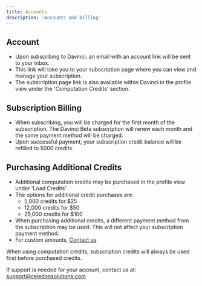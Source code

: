 ```yaml
---
title: Accounts
description: 'Accounts and billing'
---
```


## Account
- Upon subscribing to Davinci, an email with an account link will be sent to your inbox.
- This link will take you to your subscription page where you can view and manage your subscription.
- The subscription page link is also available within Davinci in the profile view under the 'Computation Credits' section.

## Subscription Billing
- When subscribing, you will be charged for the first month of the subscription. The Davinci Beta subscription will renew each month and the same payment method will be charged.
- Upon successful payment, your subscription credit balance will be refilled to 5000 credits.

## Purchasing Additional Credits
- Additional computation credits may be purchased in the profile view under 'Load Credits'
- The options for additional credit purchases are:
    - 5,000 credits for $25
    - 12,000 credits for $50
    - 25,000 credits for $100
- When purchasing additional credits, a different payment method from the subscription may be used. This will not affect your subscription payment method.
- For custom amounts, [Contact us](https://www.celedonsolutions.com/contact)

<Note>When using computation credits, subscription credits will always be used first before purchased credits.</Note>

<Note>If support is needed for your account, contact us at: support@celedonsolutions.com </Note>
